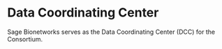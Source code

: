 

# Data Coordinating Center

Sage Bionetworks serves as the Data Coordinating Center (DCC) for the Consortium. 




